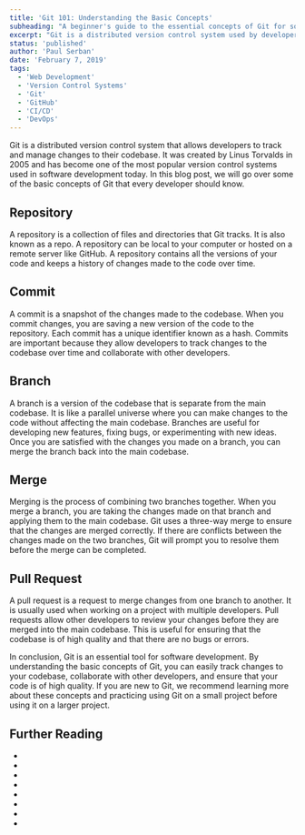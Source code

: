```yaml
---
title: 'Git 101: Understanding the Basic Concepts'
subheading: "A beginner's guide to the essential concepts of Git for software development"
excerpt: "Git is a distributed version control system used by developers to track and manage changes to their codebase. It is essential for software development, allowing developers to collaborate and keep track of their code changes over time. In this article, we will cover the basic concepts of Git, including repositories, commits, branches, merges, and pull requests. Understanding these concepts is crucial for any developer looking to use Git effectively in their projects. By the end of this article, you will have a solid understanding of the fundamentals of Git and be ready to start using it in your own projects."
status: 'published'
author: 'Paul Serban'
date: 'February 7, 2019'
tags:
  - 'Web Development'
  - 'Version Control Systems'
  - 'Git'
  - 'GitHub'
  - 'CI/CD'
  - 'DevOps'
---
```


Git is a distributed version control system that allows developers to track and manage changes to their codebase. It was created by Linus Torvalds in 2005 and has become one of the most popular version control systems used in software development today. In this blog post, we will go over some of the basic concepts of Git that every developer should know.

## Repository

A repository is a collection of files and directories that Git tracks. It is also known as a repo. A repository can be local to your computer or hosted on a remote server like GitHub. A repository contains all the versions of your code and keeps a history of changes made to the code over time.

## Commit

A commit is a snapshot of the changes made to the codebase. When you commit changes, you are saving a new version of the code to the repository. Each commit has a unique identifier known as a hash. Commits are important because they allow developers to track changes to the codebase over time and collaborate with other developers.

## Branch

A branch is a version of the codebase that is separate from the main codebase. It is like a parallel universe where you can make changes to the code without affecting the main codebase. Branches are useful for developing new features, fixing bugs, or experimenting with new ideas. Once you are satisfied with the changes you made on a branch, you can merge the branch back into the main codebase.

## Merge

Merging is the process of combining two branches together. When you merge a branch, you are taking the changes made on that branch and applying them to the main codebase. Git uses a three-way merge to ensure that the changes are merged correctly. If there are conflicts between the changes made on the two branches, Git will prompt you to resolve them before the merge can be completed.

## Pull Request

A pull request is a request to merge changes from one branch to another. It is usually used when working on a project with multiple developers. Pull requests allow other developers to review your changes before they are merged into the main codebase. This is useful for ensuring that the codebase is of high quality and that there are no bugs or errors.

In conclusion, Git is an essential tool for software development. By understanding the basic concepts of Git, you can easily track changes to your codebase, collaborate with other developers, and ensure that your code is of high quality. If you are new to Git, we recommend learning more about these concepts and practicing using Git on a small project before using it on a larger project.

## Further Reading

- <Link href="/blog/posts/distributed-control-systems-the-modern-standard-for-software-development" label={`Distributed Version Control Systems: The Modern Standard for Software Development`}isInternal={true} />
- <Link href="/blog/posts/git-an-introduction" label={`Git: An Introduction`} isInternal={true} />
- <Link href="/blog/posts/git-essentials-commands-for-effecient-version-control" label={`Git: Mastering Git: Essential Commands for Efficient Version Control`} isInternal={true} />
- <Link href="/blog/posts/understanding-git-branching-models-a-guide-for-developers" label={`Understanding Git Branching Models: A Guide for Developers`} isInternal={true} />
- <Link href="/blog/posts/git-flow-a-powerful-branching-model-for-collaborative-development" label={`Git Flow: A Powerful Branching Model for Collaborative Development`} isInternal={true} />
- <Link href="/blog/posts/gitflow-branching-model-pros-and-cons" label={`Gitflow: Pros and Cons`} isInternal={true} />
- <Link href="/blog/posts/git-branches-cloning-merging" label={`Git: Cloning, Branches and Merging`} isInternal={true} />
- <Link href="/blog/posts/git-branching-strategies-patterns-paaractices-and-collaboration-workflows" label={`A Comprehensive Guide to Git Branching Strategies and Collaboration Workflows`} isInternal={true} />